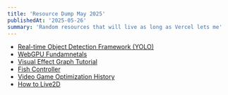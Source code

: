 ```yaml
---
title: 'Resource Dump May 2025'
publishedAt: '2025-05-26'
summary: 'Random resources that will live as long as Vercel lets me'
---
```


- [Real-time Object Detection Framework (YOLO)](https://docs.ultralytics.com/)
- [WebGPU Fundamnetals](https://webgpufundamentals.org/webgpu/lessons/webgpu-fundamentals.html)
- [Visual Effect Graph Tutorial](https://www.youtube.com/watch?v=sNJ_SU20-o0&list=PLtRuo28h-g1mndib2hMyp-dVfx7Jq9cOH&index=1)
- [Fish Controller](https://www.youtube.com/watch?v=dQI7y7eSUGU)
- [Video Game Optimization History](https://www.youtube.com/watch?v=i-k9MGiiUR8)
- [How to Live2D](https://www.youtube.com/watch?app=desktop&v=Xs5K4DJsPEI&sttick=0)